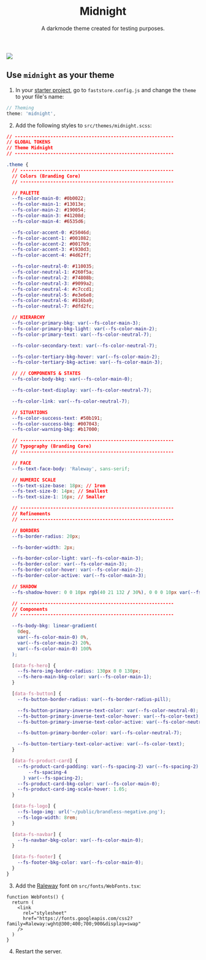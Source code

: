 
<header>

# Midnight

A darkmode theme created for testing purposes.

</header>

<section className="section-theme">
 <div className="section-theme-img">
   <img
    src="https://vtexhelp.vtexassets.com/assets/docs/src/midnight___2bb274e36a39ff9c2cfa3dcc740cbfab.png"
  />
 </div>

  <article>

## Use `midnight` as your theme

1. In your [starter project](https://github.com/vtex-sites/starter.store), go to `faststore.config.js` and change the `theme` to your file's name:

```js
// Theming
theme: 'midnight',
```

2. Add the following styles to `src/themes/midnight.scss`:

```css
// ----------------------------------------------------------
// GLOBAL TOKENS
// Theme Midnight
// ----------------------------------------------------------

.theme {
  // --------------------------------------------------------
  // Colors (Branding Core)
  // --------------------------------------------------------

  // PALETTE
  --fs-color-main-0: #0b0022;
  --fs-color-main-1: #13013e;
  --fs-color-main-2: #190054;
  --fs-color-main-3: #41208d;
  --fs-color-main-4: #6535d6;

  --fs-color-accent-0: #25046d;
  --fs-color-accent-1: #001082;
  --fs-color-accent-2: #0017b9;
  --fs-color-accent-3: #1930d3;
  --fs-color-accent-4: #4d62ff;

  --fs-color-neutral-0: #110035;
  --fs-color-neutral-1: #260f5a;
  --fs-color-neutral-2: #74808b;
  --fs-color-neutral-3: #9099a2;
  --fs-color-neutral-4: #c7ccd1;
  --fs-color-neutral-5: #e3e6e8;
  --fs-color-neutral-6: #816ba9;
  --fs-color-neutral-7: #dfd2fc;

  // HIERARCHY
  --fs-color-primary-bkg: var(--fs-color-main-3);
  --fs-color-primary-bkg-light: var(--fs-color-main-2);
  --fs-color-primary-text: var(--fs-color-neutral-7);

  --fs-color-secondary-text: var(--fs-color-neutral-7);

  --fs-color-tertiary-bkg-hover: var(--fs-color-main-2);
  --fs-color-tertiary-bkg-active: var(--fs-color-main-3);

  // // COMPONENTS & STATES
  --fs-color-body-bkg: var(--fs-color-main-0);

  --fs-color-text-display: var(--fs-color-neutral-7);

  --fs-color-link: var(--fs-color-neutral-7);

  // SITUATIONS
  --fs-color-success-text: #50b191;
  --fs-color-success-bkg: #007043;
  --fs-color-warning-bkg: #b17000;

  // --------------------------------------------------------
  // Typography (Branding Core)
  // --------------------------------------------------------

  // FACE
  --fs-text-face-body: 'Raleway', sans-serif;

  // NUMERIC SCALE
  --fs-text-size-base: 18px; // 1rem
  --fs-text-size-0: 14px; // Smallest
  --fs-text-size-1: 16px; // Smaller

  // --------------------------------------------------------
  // Refinements
  // --------------------------------------------------------

  // BORDERS
  --fs-border-radius: 20px;

  --fs-border-width: 2px;

  --fs-border-color-light: var(--fs-color-main-3);
  --fs-border-color: var(--fs-color-main-3);
  --fs-border-color-hover: var(--fs-color-main-2);
  --fs-border-color-active: var(--fs-color-main-3);

  // SHADOW
  --fs-shadow-hover: 0 0 10px rgb(40 21 132 / 30%), 0 0 0 10px var(--fs-color-main-1);

  // --------------------------------------------------------
  // Components
  // --------------------------------------------------------

  --fs-body-bkg: linear-gradient(
    0deg,
    var(--fs-color-main-0) 0%,
    var(--fs-color-main-2) 20%,
    var(--fs-color-main-0) 100%
  );

  [data-fs-hero] {
    --fs-hero-img-border-radius: 130px 0 0 130px;
    --fs-hero-main-bkg-color: var(--fs-color-main-1);
  }

  [data-fs-button] {
    --fs-button-border-radius: var(--fs-border-radius-pill);

    --fs-button-primary-inverse-text-color: var(--fs-color-neutral-0);
    --fs-button-primary-inverse-text-color-hover: var(--fs-color-text);
    --fs-button-primary-inverse-text-color-active: var(--fs-color-neutral-7);

    --fs-button-primary-border-color: var(--fs-color-neutral-7);

    --fs-button-tertiary-text-color-active: var(--fs-color-text);
  }

  [data-fs-product-card] {
    --fs-product-card-padding: var(--fs-spacing-2) var(--fs-spacing-2) var(
        --fs-spacing-4
      ) var(--fs-spacing-2);
    --fs-product-card-bkg-color: var(--fs-color-main-0);
    --fs-product-card-img-scale-hover: 1.05;
  }

  [data-fs-logo] {
    --fs-logo-img: url('~/public/brandless-negative.png');
    --fs-logo-width: 8rem;
  }

  [data-fs-navbar] {
    --fs-navbar-bkg-color: var(--fs-color-main-0);
  }

  [data-fs-footer] {
    --fs-footer-bkg-color: var(--fs-color-main-0);
  }
}
```

3. Add the [Raleway](https://fonts.google.com/specimen/Raleway?query=raleway) font on `src/fonts/WebFonts.tsx`:

```tsx
function WebFonts() {
  return (
    <link
      rel="stylesheet"
      href="https://fonts.googleapis.com/css2?family=Raleway:wght@300;400;700;900&display=swap"
    />
  )
}
```

4. Restart the server.

  </article>
</section>
